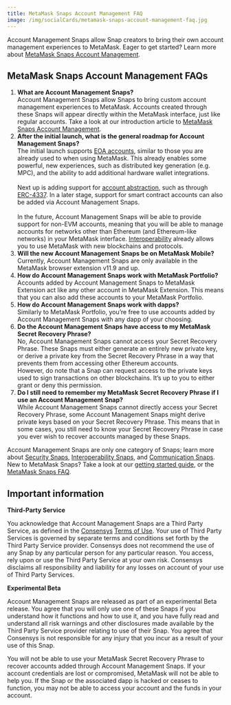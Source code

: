 ```yaml
---
title: MetaMask Snaps Account Management FAQ
image: /img/socialCards/metamask-snaps-account-management-faq.jpg
---
```



<CustomLayout />

Account Management Snaps allow Snap creators to bring their own account management experiences to MetaMask. Eager to get started? Learn more about [MetaMask Snaps Account Management](/metamask-snaps/account-management/what-are-account-management-snaps).

## MetaMask Snaps Account Management FAQs

1. **What are Account Management Snaps?**<br/> Account Management Snaps allow Snaps to bring custom account management experiences to MetaMask. Accounts created through these Snaps will appear directly within the MetaMask interface, just like regular accounts. Take a look at our introduction article to [MetaMask Snaps Account Management](/metamask-snaps/account-management/what-are-account-management-snaps).
2. **After the initial launch, what is the general roadmap for Account Management Snaps?**<br/> The initial launch supports [EOA accounts](https://ethereum.org/en/developers/docs/accounts/), similar to those you are already used to when using MetaMask. This already enables some powerful, new experiences, such as distributed key generation (e.g. MPC), and the ability to add additional hardware wallet integrations. <br/><br/>Next up is adding support for [account abstraction](https://metamask.io/news/latest/account-abstraction-past-present-future/), such as through [ERC-4337](https://medium.com/infinitism/erc-4337-account-abstraction-without-ethereum-protocol-changes-d75c9d94dc4a). In a later stage, support for smart contract accounts can also be added via Account Management Snaps.<br/><br/>In the future, Account Management Snaps will be able to provide support for non-EVM accounts, meaning that you will be able to manage accounts for networks other than Ethereum (and Ethereum-like networks) in your MetaMask interface. [Interoperability](/metamask-snaps/what-are-interoperability-snaps) already allows you to use MetaMask with new blockchains and protocols.
3. **Will the new Account Management Snaps be on MetaMask Mobile?**<br/> Currently, Account Management Snaps are only available in the MetaMask browser extension v11.9 and up.
4. **How do Account Management Snaps work with MetaMask Portfolio?**<br/> Accounts added by Account Management Snaps to MetaMask Extension act like any other account in MetaMask Extension. This means that you can also add these accounts to your MetaMask Portfolio.
5. **How do Account Management Snaps work with dapps?**<br/> Similarly to MetaMask Portfolio, you’re free to use accounts added by Account Management Snaps with any dapp of your choosing.
6. **Do the Account Management Snaps have access to my MetaMask Secret Recovery Phrase?** <br/> No, Account Management Snaps cannot access your Secret Recovery Phrase. These Snaps must either generate an entirely new private key, or derive a private key from the Secret Recovery Phrase in a way that prevents them from accessing other Ethereum accounts.<br/> However, do note that a Snap can request access to the private keys used to sign transactions on other blockchains. It’s up to you to either grant or deny this permission.
7. **Do I still need to remember my MetaMask Secret Recovery Phrase if I use an Account Management Snap?**<br/> While Account Management Snaps cannot directly access your Secret Recovery Phrase, some Account Management Snaps might derive private keys based on your Secret Recovery Phrase. This means that in some cases, you still need to know your Secret Recovery Phrase in case you ever wish to recover accounts managed by these Snaps.

Account Management Snaps are only one category of Snaps; learn more about [Security Snaps](/metamask-snaps/what-are-security-snaps), [Interoperability Snaps](/metamask-snaps/what-are-interoperability-snaps), and [Communication Snaps](/metamask-snaps/what-are-communication-snaps). New to MetaMask Snaps? Take a look at our [getting started guide](/metamask-snaps/getting-started-with-metamask-snaps), or the [MetaMask Snaps FAQ](/metamask-snaps/metamask-snaps-faq).

## Important information

**Third-Party Service**

You acknowledge that Account Management Snaps are a Third Party Service, as defined in the [Consensys](https://consensys.io/terms-of-use/) [Terms of Use](https://consensys.io/terms-of-use#). Your use of Third Party Services is governed by separate terms and conditions set forth by the Third Party Service provider. Consensys does not recommend the use of any Snap by any particular person for any particular reason. You access, rely upon or use the Third Party Service at your own risk. Consensys disclaims all responsibility and liability for any losses on account of your use of Third Party Services.

**Experimental Beta**

Account Management Snaps are released as part of an experimental Beta release. You agree that you will only use one of these Snaps if you understand how it functions and how to use it, and you have fully read and understand all risk warnings and other disclosures made available by the Third Party Service provider relating to use of their Snap. You agree that Consensys is not responsible for any injury that you incur as a result of your use of this Snap.

You will not be able to use your MetaMask Secret Recovery Phrase to recover accounts added through Account Management Snaps. If your account credentials are lost or compromised, MetaMask will not be able to help you. If the Snap or the associated dapp is hacked or ceases to function, you may not be able to access your account and the funds in your account.
